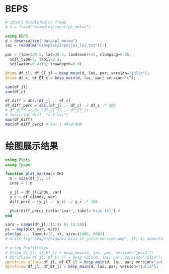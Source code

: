 # BEPS

```julia
# import RTableTools: fread
# d = fread("examples/input/p1_meteo")
```

```julia
using BEPS
d = deserialize("data/p1_meteo")
lai = readdlm("examples/input/p1_lai.txt")[:]

par = (lon=120.5, lat=30.5, landcover=25, clumping=0.85,
  soil_type=8, Tsoil=2.2,
  soilwater=0.4115, snowdepth=0.0)
```

```julia
@time df_jl, df_ET_jl = besp_main(d, lai, par; version="julia");
@time df_c, df_ET_c = besp_main(d, lai, par; version="c");

sum(df_jl)
sum(df_c)

df_diff = abs.(df_jl .- df_c)
df_diff_perc = abs.(df_jl .- df_c) ./ df_c .* 100
# df_diff = abs.(df_ET_jl .- df_ET_c)
# fwrite(df_diff, "a-3.csv")
max(df_diff)
max(df_diff_perc) # SH, 1.48%的误差
```

# 绘图展示结果
```julia
using Plots
using Ipaper

function plot_var(var=:SH)
  n = size(df_jl, 1)
  inds = 1:n

  y_jl = df_jl[inds, var]
  y_c = df_c[inds, var]
  diff_perc = (y_jl .- y_c) ./ y_c .* 100

  plot(diff_perc; title="$var", label="bias (%)") # 
end

vars = names(df_jl)[[1:4; 8; 12:16]]
ps = map(plot_var, vars)
plot(ps..., layout=(3, 4), size=(1400, 800))
# write_fig("images/Figure1_bias_of_julia-version.png", 15, 8; show=false)
```

```julia
# using ProfileView
# @time df_jl, df_ET_jl = besp_main(d, lai, par; version="julia");
# @profview df_jl, df_ET_jl = besp_main(d, lai, par; version="julia");
@profview_allocs df_jl, df_ET_jl = besp_main(d, lai, par; version="julia");
@profview df_jl, df_ET_jl = besp_main(d, lai, par; version="julia");
```
